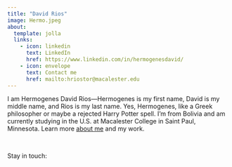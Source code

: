 ```yaml
---
title: "David Rios"
image: Hermo.jpeg
about: 
  template: jolla
  links:
    - icon: linkedin
      text: LinkedIn
      href: https://www.linkedin.com/in/hermogenesdavid/
    - icon: envelope
      text: Contact me
      href: mailto:hriostor@macalester.edu
---
```


I am Hermogenes David Rios—Hermogenes is my first name, David is my middle name, and Rios is my last name. Yes, Hermogenes, like a Greek philosopher or maybe a rejected Harry Potter spell. I'm from Bolivia and am currently studying in the U.S. at Macalester College in Saint Paul, Minnesota. Learn more [about me](about.qmd) and my work.

<br>

Stay in touch:
